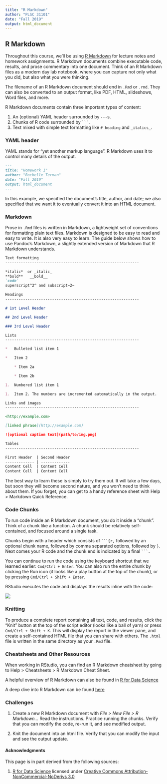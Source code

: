 ```yaml
---
title: "R Markdown"
author: "PLSC 31101"
date: "Fall 2019"
output: html_document
---
```


## R Markdown

Throughout this course, we'll be using [R Markdown](http://rmarkdown.rstudio.com>) for lecture notes and homework assignments. R Markdown documents combine executable code, results, and prose commentary into one document. Think of an R Markdown files as a modern day lab notebook, where you can capture not only what you did, but also what you were thinking.

The filename of an R Markdown document should end in `.Rmd` or `.rmd`. They can also be converted to an output format, like PDF, HTML, slideshows, Word files, and more. 

R Markdown documents contain three important types of content:

1. An (optional) YAML header surrounded by `---`s.
2. Chunks of R code surrounded by ` ``` `.
3. Text mixed with simple text formatting like `# heading` and `_italics_`.

### YAML header

YAML stands for "yet another markup language". R Markdown uses it to control many details of the output.

```md
---
title: "Homework 1"
author: "Rochelle Terman"
date: "Fall 2019"
output: html_document
---
```

In this example, we specified the document's title, author, and date; we also specified that we want it to eventually convert it into an HTML document.

### Markdown

Prose in `.Rmd` files is written in Markdown, a lightweight set of conventions for formatting plain text files. Markdown is designed to be easy to read and easy to write. It is also very easy to learn. The guide below shows how to use Pandoc’s Markdown, a slightly extended version of Markdown that R Markdown understands.

```md
Text formatting 
------------------------------------------------------------

*italic*  or _italic_
**bold**   __bold__
`code`
superscript^2^ and subscript~2~

Headings
------------------------------------------------------------

# 1st Level Header

## 2nd Level Header

### 3rd Level Header

Lists
------------------------------------------------------------

*   Bulleted list item 1

*   Item 2

    * Item 2a

    * Item 2b

1.  Numbered list item 1

1.  Item 2. The numbers are incremented automatically in the output.

Links and images
------------------------------------------------------------

<http://example.com>

[linked phrase](http://example.com)

![optional caption text](path/to/img.png)

Tables 
------------------------------------------------------------

First Header  | Second Header
------------- | -------------
Content Cell  | Content Cell
Content Cell  | Content Cell
```

The best way to learn these is simply to try them out. It will take a few days, but soon they will become second nature, and you won’t need to think about them. If you forget, you can get to a handy reference sheet with Help > Markdown Quick Reference.

### Code Chunks

To run code inside an R Markdown document, you do it inside a "chunk". Think of a chunk like a function. A chunk should be relatively self-contained, and focused around a single task.

Chunks begin with a header which consists of ` ```{r,` followed by an optional chunk name, followed by comma separated options, followed by `}`. Next comes your R code and the chunk end is indicated by a final ` ```.`

You can continue to run the code using the keyboard shortcut that we learned earlier: `Cmd/Ctrl + Enter`. You can also run the entire chunk by clicking the Run icon (it looks like a play button at the top of the chunk), or by pressing `Cmd/Ctrl + Shift + Enter`.

RStudio executes the code and displays the results inline with the code:

![](img/r-markdown.png)

### Knitting

To produce a complete report containing all text, code, and results, click the "Knit" button at the top of the script editor (looks like a ball of yarn) or press `Cmd/Ctrl + Shift + K`. This will display the report in the viewer pane, and create a self-contained HTML file that you can share with others. The `.html` file is written in the same directory as your `.Rmd` file.

### Cheatsheets and Other Resources

When working in RStudio, you can find an R Markdown cheatsheet by going to Help > Cheatsheets > R Markdown Cheat Sheet. 

A helpful overview of R Markdown can also be found in [R for Data Science](https://r4ds.had.co.nz/r-markdown.html)

A deep dive into R Markdown can be found [here](https://bookdown.org/yihui/rmarkdown/)

### Challenges

1. Create a new R Markdown document with *File > New File > R Markdown...* Read the instructions. Practice running the chunks. Verify that you can modify the code, re-run it, and see modified output.

2. Knit the document into an html file. Verify that you can modify the input and see the output update.

#### Acknowledgments {-}

This page is in part derived from the following sources:

1. [R for Data Science](https://r4ds.had.co.nz) licensed under [Creative Commons Attribution-NonCommercial-NoDerivs 3.0](https://creativecommons.org/licenses/by-nc-nd/3.0/us/)

